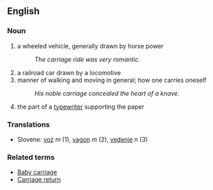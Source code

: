 == English ==

=== Noun ===

# a wheeled vehicle, generally drawn by horse power
#: ''The carriage ride was very romantic.''
# a railroad car drawn by a locomotive 
# manner of walking and moving in general; how one carries oneself
#: ''His noble carriage concealed the heart of a knave.''
# the part of a [[typewriter]] supporting the paper

=== Translations ===

*Slovene: [[voz]] ''m'' (1), [[vagon]] ''m'' (2), [[vedenje]] ''n'' (3)

=== Related terms ===

*[[Baby carriage]]
*[[Carriage return]]